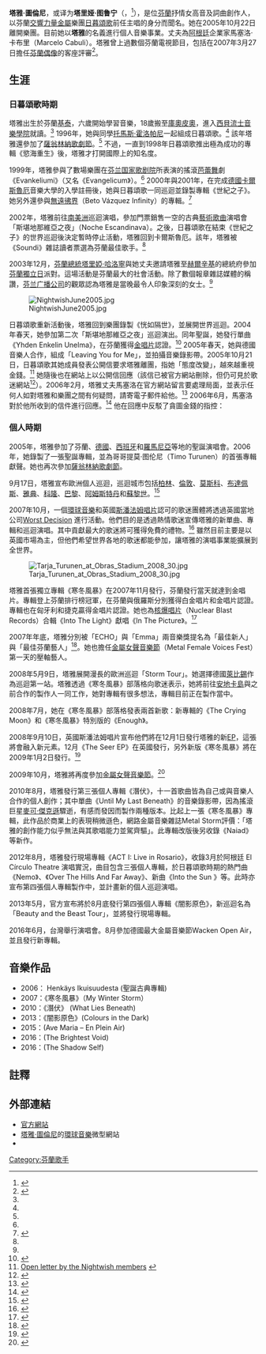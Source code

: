 {{noteTA
|1=zh-cn:夜愿; zh-tw:日暮頌歌;
}}
{{Infobox Musical artist <!-- See Wikipedia:WikiProject Musicians -->
| Name                = 塔雅·图伦尼<br />Tarja Turunen
| Img                 = Tarja_Turunen_Pukkelpop_2005.jpg
| Img_capt            = 
| Img_size            = 200px
| Landscape           = 
| Background          = solo_singer
| Birth_name          = Tarja Soile Susanna Turunen
| Alias               = Tarja、Tarja Turunen
| Born                = {{Birth date and age|1977|8|17|df=y}}
| Origin              = {{FIN}}[[基泰_(芬兰)|基泰]]<ref name="bio">{{cite web |url=http://tarjaturunen.com/bio_en.php |title=存档副本 |accessdate=2009-10-19 |deadurl=yes |archiveurl=https://web.archive.org/web/20100103040119/http://tarjaturunen.com/bio_en.php |archivedate=2010-01-03 }}</ref>
| Voice_type          = 
| Instrument          = [[歌唱|歌唱]]、[[鋼琴|鋼琴]]
| Genre               = [[交響搖滾|交響搖滾]]、[[交響金屬#交響力量金屬|交響力量金屬]]、[[古典音樂|古典音樂]]、[[跨界音樂|古典跨界音樂]]
| Occupation          = [[歌手|歌手]]、[[音樂家|音樂家]]
| Years_active        = 1996年至今
| Label               = [[環球音樂|環球音樂]]、[[斯潘法姆唱片|Spinefarm]]、{{le|Nuclear Blast|Nuclear Blast}}、{{le|Roadrunner Records|Roadrunner Records|Roadrunner}}、{{le|NEMS Enterprises (label)|NEMS Enterprises (label)|NEMS Enterprises}}、{{le|Century Media Records|Century Media Records|Century Media}}、{{le|Drakkar Entertainment|Drakkar Entertainment}}
| Associated_acts     = [[日暮頌歌|日暮頌歌]]、[[無遠彿界|無遠彿界]]、Adrián Barilari
| URL                 = {{URL|http://www.tarjaturunen.com}}
| Notable_instruments = 
}}
'''塔雅·圖倫尼'''，或译为'''塔里娅·图鲁宁'''（{{lang-fi|Tarja Turunen}}，{{bd|1977年|8月17日|catIdx=Turunen, Tarja}}<ref>{{Cite web |url=http://www.imdb.com/name/nm1914382/ |title=Overview |access-date=2009-10-19 |archive-date=2020-11-11 |archive-url=https://web.archive.org/web/20201111171952/https://www.imdb.com/name/nm1914382/ |dead-url=no }}</ref>），是位[[芬蘭|芬蘭]]抒情女高音及詞曲創作人，以芬蘭[[交響金屬#交響力量金屬|交響力量金屬]]樂團[[日暮頌歌|日暮頌歌]]前任主唱的身分而聞名。她在2005年10月22日離開樂團。目前她以'''塔雅'''的名義進行個人音樂事業。丈夫為[[阿根廷|阿根廷]]企業家馬塞洛·卡布里（Marcelo Cabuli）。塔雅曾上過數個芬蘭電視節目，包括在2007年3月27日擔任[[芬蘭偶像|芬蘭偶像]]的客座評審<ref>{{Cite web |url=http://www.imdb.com/name/nm1914382/#actress |title=存档副本 |access-date=2009-10-19 |archive-date=2020-11-11 |archive-url=https://web.archive.org/web/20201111171952/https://www.imdb.com/name/nm1914382/#actress |dead-url=no }}</ref>。{{Citation needed|前[[芬蘭總統|芬蘭總統]][[塔里婭·哈洛寧|塔里婭·哈洛寧]]曾稱她為「芬蘭之聲」。|time=2021-01-22T10:44:36+00:00}}

== 生涯 ==
=== 日暮頌歌時期 ===
塔雅出生於芬蘭[[基泰_(芬兰)|基泰]]，六歲開始學習音樂，18歲搬至[[庫奧皮奧|庫奧皮奧]]，進入[[西貝流士音樂學院|西貝流士音樂學院]]就讀。<ref name="bio" /> 1996年，她與同學[[托马斯·霍洛派宁|托馬斯·霍洛帕尼]]一起組成日暮頌歌。<ref name="bio" /> 該年塔雅還參加了[[薩翁林納歌劇節|薩翁林納歌劇節]]。<ref name="bio" /> 不過，一直到1998年日暮頌歌推出極為成功的專輯《慾海重生》後，塔雅才打開國際上的知名度。

1999年，塔雅參與了數場{{link-en|Waltari|Waltari}}樂團在[[芬兰国家歌剧院|芬兰国家歌剧院]]所表演的搖滾[[芭蕾舞|芭蕾舞]]劇《Evankeliumi》（又名《Evangelicum》）。<ref name="bio" /> 2000年與2001年，在完成[[德國|德國]][[卡爾斯魯厄|卡爾斯魯厄]]音樂大學的入學註冊後，她與日暮頌歌一同巡迴並錄製專輯《世紀之子》。她另外還參與[[無遠彿界|無遠彿界]]（Beto Vázquez Infinity）的專輯。<ref>{{cite web |url=http://www.betovazquezinfinity.com.ar/discography.htm |title=存档副本 |accessdate=2009-10-19 |deadurl=yes |archiveurl=https://web.archive.org/web/20090725035607/http://www.betovazquezinfinity.com.ar/discography.htm |archivedate=2009-07-25 }}</ref>

2002年，塔雅前往[[南美洲|南美洲]]巡迴演唱，參加門票銷售一空的古典[[藝術歌曲|藝術歌曲]]演唱會「斯堪地那維亞之夜」（Noche Escandinava）。之後，日暮頌歌在結束《世紀之子》的世界巡迴後決定暫時停止活動，塔雅回到卡爾斯魯厄。該年，塔雅被《Soundi》雜誌讀者票選為芬蘭最佳歌手。<ref name="bio" />

2003年12月，[[芬蘭總統|芬蘭總統]][[塔里婭·哈洛寧|塔里婭·哈洛寧]]與她丈夫邀請塔雅至[[赫爾辛基|赫爾辛基]]的總統府參加[[芬蘭獨立日|芬蘭獨立日]]派對。這場活動是芬蘭最大的社會活動。除了數個報章雜誌媒體的稱讚，[[芬兰广播公司|芬兰广播公司]]的觀眾認為塔雅是當晚最令人印象深刻的女士。<ref name="bio" /> 

[[File:NightwishJune2005.jpg|thumb]]

日暮頌歌重新活動後，塔雅回到樂團錄製《恍如隔世》，並展開世界巡迴。2004年春天，她參加第二次「斯堪地那維亞之夜」巡迴演出。同年聖誕，她發行單曲《Yhden Enkelin Unelma》，在芬蘭獲得[[金唱片|金唱片]]認證。<ref>{{cite web |url=http://tarjaturunen.com/news2004_en.php |title=存档副本 |accessdate=2009-10-19 |deadurl=yes |archiveurl=https://web.archive.org/web/20100103044131/http://tarjaturunen.com/news2004_en.php |archivedate=2010-01-03 }}</ref> 2005年春天，她與德國音樂人{{link-en|Martin Kesici|Martin Kesici}}合作，組成「Leaving You for Me」，並拍攝音樂錄影帶。2005年10月21日，日暮頌歌其她成員發表公開信要求塔雅離團，指她「態度改變」，越來越重視金錢。<ref>[http://www.nightwish.com/en/article/6 Open letter by the Nightwish members] {{webarchive|url=https://web.archive.org/web/20140418020736/http://www.nightwish.com/en/article/6 |date=2014-04-18 }}</ref> 她隨後也在網站上以公開信回應（該信已被官方網站刪除，但仍可見於歌迷網站<ref>{{Cite web |url=http://tarjafans.deviantart.com/journal/6878751/ |title=Open letter by Tarja Turunen |access-date=2009-10-19 |archive-date=2011-07-09 |archive-url=https://web.archive.org/web/20110709015945/http://tarjafans.deviantart.com/journal/6878751/ |dead-url=no }}</ref>）。2006年2月，塔雅丈夫馬塞洛在官方網站留言要處理局面，並表示任何人如對塔雅和樂團之間有何疑問，請寄電子郵件給他。<ref>{{cite web|url=http://www.tarjaturunen.com/message.html |archiveurl=https://web.archive.org/web/20070809231523/http://www.tarjaturunen.com/message.html |archivedate=2007-08-09 |title=Message from Marcelo |deadurl=yes }}</ref> 2006年6月，馬塞洛對於他所收到的信件進行回應。<ref>{{cite web|url=http://www.tarjaturunen.com/fans.html |archiveurl=https://web.archive.org/web/20070703211904/http://www.tarjaturunen.com/fans.html |archivedate=2007-07-03 |title=Answers to the fans questions |deadurl=yes }}</ref> 他在回應中反駁了貪圖金錢的指控：
{{cquote|毫無疑問的，金錢不是她生命中最優先的事。（...）如果你們去查樂團裡誰收入最多，你們會驚訝的。<br /><small>-馬塞洛·卡布里</small> <ref>[https://web.archive.org/web/20070809231523/http://www.tarjaturunen.com/message.html Answers to the fans questions - answer 120]</ref>}}

=== 個人時期 ===
2005年，塔雅參加了芬蘭、[[德國|德國]]、[[西班牙|西班牙]]和[[羅馬尼亞|羅馬尼亞]]等地的聖誕演唱會。2006年，她錄製了一張聖誕專輯，並為哥哥提莫·图伦尼（Timo Turunen）的首張專輯獻聲。她也再次參加[[薩翁林納歌劇節|薩翁林納歌劇節]]。

9月17日，塔雅宣布歐洲個人巡迴，巡迴城市包括[[柏林|柏林]]、[[倫敦|倫敦]]、[[莫斯科|莫斯科]]、[[布達佩斯|布達佩斯]]、[[雅典|雅典]]、[[科隆|科隆]]、[[巴黎|巴黎]]、[[阿姆斯特丹|阿姆斯特丹]]和[[蘇黎世|蘇黎世]]。<ref>{{Cite web |url=http://www.myspace.com/tarjaturunen |title=Tour Dates on Tarja's Official MySpace |access-date=2009-10-19 |archive-date=2021-02-10 |archive-url=https://web.archive.org/web/20210210213222/https://myspace.com/tarjaturunen |dead-url=no }}</ref>

2007年10月，一個[[環球音樂|環球音樂]]和英國[[斯潘法姆唱片|斯潘法姆唱片]]認可的歌迷團體將透過英國當地公司[http://www.worst-decision.com/ Worst Decision] {{Wayback|url=http://www.worst-decision.com/ |date=20210126053226 }}進行活動。他們目的是透過熱情歌迷宣傳塔雅的新單曲、專輯和巡迴演唱。其中貢獻最大的歌迷將可獲得免費的禮物。<ref>{{Cite web |url=http://www.worst-decision.com/ |title=Worst Decision - The Street Team Community |access-date=2009-10-19 |archive-date=2021-01-26 |archive-url=https://web.archive.org/web/20210126053226/http://www.worst-decision.com/ |dead-url=no }}</ref> 雖然目前主要是以英國市場為主，但他們希望世界各地的歌迷都能參加，讓塔雅的演唱事業能擴展到全世界。

[[File:Tarja_Turunen_at_Obras_Stadium_2008_30.jpg|thumb]]

塔雅首張獨立專輯《寒冬風暴》在2007年11月發行，芬蘭發行當天就達到金唱片。專輯登上芬蘭排行榜冠軍，在芬蘭與俄羅斯分別獲得白金唱片和金唱片認證。專輯也在匈牙利和捷克贏得金唱片認證。她也為[[核爆唱片|核爆唱片]]（Nuclear Blast Records）合輯《Into The Light》獻唱《In The Picture》。<ref>{{cite web |url=http://www.nuclearblast.de/band_showa.php?action=disco&artist=739&catid=NB%201799&out=2007-06-01 |title=存档副本 |accessdate=2009-10-19 |deadurl=yes |archiveurl=https://web.archive.org/web/20071203064257/http://www.nuclearblast.de/band_showa.php?action=disco&artist=739&catid=NB%201799&out=2007-06-01 |archivedate=2007-12-03 }}</ref>

2007年年底，塔雅分別被「ECHO」與「Emma」兩音樂獎提名為「最佳新人」與「最佳芬蘭藝人」<ref>{{cite web |url=http://www.metalfromfinland.com/news/2008-01-19_16:30/tarja_turunen_nominated_as_the_best_finnish_artist_at_the_emma_awards |title=存档副本 |accessdate=2009-01-20 |deadurl=yes |archiveurl=https://web.archive.org/web/20090107112224/http://www.metalfromfinland.com/news/2008-01-19_16:30/tarja_turunen_nominated_as_the_best_finnish_artist_at_the_emma_awards |archivedate=2009-01-07 }}</ref>。她也擔任[[金屬女聲音樂節|金屬女聲音樂節]]（Metal Female Voices Fest）第一天的壓軸藝人。

2008年5月9日，塔雅展開漫長的歐洲巡迴「Storm Tour」。她選擇德國[[萊比錫|萊比錫]]作為巡迴第一站。塔雅透過《寒冬風暴》部落格向歌迷表示，她將前往[[安地卡島|安地卡島]]與之前合作的製作人一同工作，她對專輯有很多想法，專輯目前正在製作當中。

2008年7月，她在《寒冬風暴》部落格發表兩首新歌：新專輯的《The Crying Moon》和《寒冬風暴》特別版的《Enough》。

2008年9月10日，英國斯潘法姆唱片宣布他們將在12月1日發行塔雅的新[[EP|EP]]，這張將會融入新元素。12月《The Seer EP》在英國發行，另外新版《寒冬風暴》將在2009年1月2日發行。<ref>{{cite web |url=http://metalmarketing.org/spinefarm/index.php?showtopic=39 |title=存档副本 |accessdate=2009-10-19 |deadurl=yes |archiveurl=https://web.archive.org/web/20110727081312/http://metalmarketing.org/spinefarm/index.php?showtopic=39 |archivedate=2011-07-27 }}</ref>

2009年10月，塔雅將再度參加[[金屬女聲音樂節|金屬女聲音樂節]]。<ref>{{cite web |url=http://www.metalfemalevoicesfest.be/bands.htm |title=存档副本 |accessdate=2009-10-19 |deadurl=yes |archiveurl=https://web.archive.org/web/20100305192141/http://www.metalfemalevoicesfest.be/bands.htm |archivedate=2010-03-05 }}</ref>

2010年8月，塔雅發行第三張個人專輯《潛伏》，十一首歌曲皆為自己或與音樂人合作的個人創作；其中單曲《Until My Last Beneath》的音樂錄影帶，因為搖滾巨星[[麥可·傑克遜|麥可·傑克遜]]驟逝，有感而發因而製作兩種版本。比起上一張《寒冬風暴》專輯，此作品於商業上的表現稍微遜色，網路金屬音樂雜誌Metal Storm評價：「塔雅的創作能力似乎無法與其歌唱能力並駕齊驅」。此專輯改版後另收錄《Naiad》等新作。

2012年8月，塔雅發行現場專輯《ACT I: Live in Rosario》，收錄3月於阿根廷 El Círculo Theatre 演唱實況，曲目包含三張個人專輯，於日暮頌歌時期的熱門曲《Nemo》、《Over The Hills And Far Away》、新曲《Into the Sun 》等。此時亦宣布第四張個人專輯製作中，並計畫新的個人巡迴演唱。

2013年5月，官方宣布將於8月底發行第四張個人專輯《闇影原色》，新巡迴名為「Beauty and the Beast Tour」，並將發行現場專輯。

2016年6月，台灣舉行演唱會。8月參加德國最大金屬音樂節Wacken Open Air，並且發行新專輯。

== 音樂作品 ==
{{main|塔雅·圖倫尼音樂作品列表}}
* 2006： Henkäys Ikuisuudesta (聖誕古典專輯)
* 2007：《寒冬風暴》（My Winter Storm）
* 2010：《潛伏》 (What Lies Beneath)
* 2013：《闇影原色》(Colours in the Dark)
* 2015：(Ave Maria – En Plein Air)
* 2016：(The Brightest Void)
* 2016：(The Shadow Self)

== 註釋 ==
{{reflist|2}}

== 外部連結 ==
{{commons|Tarja Turunen}}
* [http://www.tarjaturunen.com/ 官方網站] {{WebCite|url=https://www.webcitation.org/61GVcWSTa?url=http://www.tarjaturunen.com/ |date=20110828025341 |dateformat=iso }}
* [https://web.archive.org/web/20090908192042/http://www.universalmusic.fi/tarjamicrosite/ 塔雅·圖倫尼]的[[環球音樂|環球音樂]]微型網站
* {{myspace|tarjaturunen}}

{{Nightwish}}

{{Authority control}}
{{DEFAULTSORT:Turunen, Tarja}}

[[Category:芬蘭歌手|Category:芬蘭歌手]]